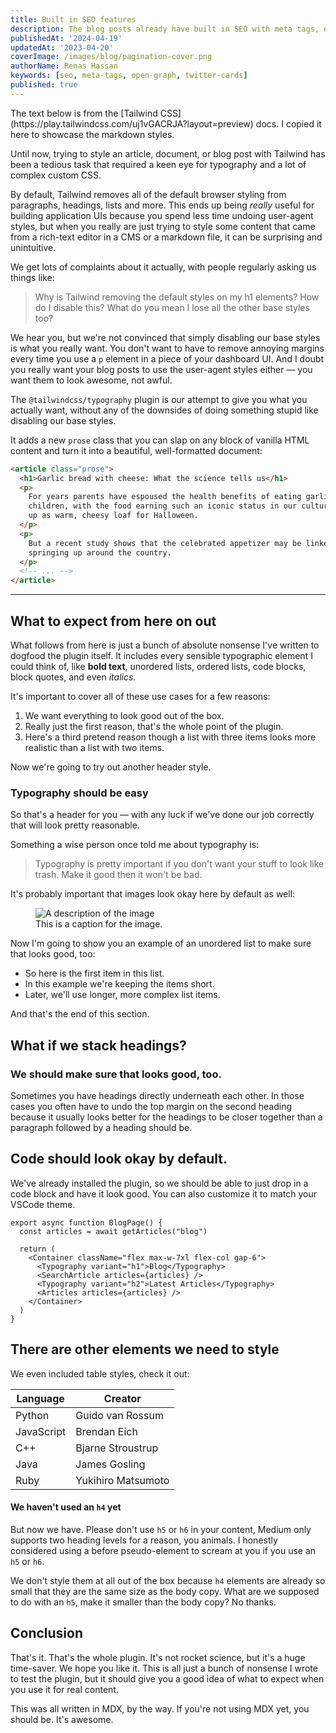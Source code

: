 ```yaml
---
title: Built in SEO features
description: The blog posts already have built in SEO with meta tags, open graph, and twitter cards.
publishedAt: '2024-04-19'
updatedAt: '2023-04-20'
coverImage: /images/blog/pagination-cover.png
authorName: Renas Hassan
keywords: [seo, meta-tags, open-graph, twitter-cards]
published: true
---
```


<div className="border text-center border-primary rounded-md border-l-4">
The text below is from the [Tailwind CSS](https://play.tailwindcss.com/uj1vGACRJA?layout=preview) docs. I copied it here to showcase the markdown styles.
</div>

<p className="lead">Until now, trying to style an article, document, or blog post with Tailwind has been a tedious task that required a keen eye for typography and a lot of complex custom CSS.</p>

By default, Tailwind removes all of the default browser styling from paragraphs, headings, lists and more. This ends up being *really* useful for building application UIs because you spend less time undoing user-agent styles, but when you really are just trying to style some content that came from a rich-text editor in a CMS or a markdown file, it can be surprising and unintuitive.

We get lots of complaints about it actually, with people regularly asking us things like:

> Why is Tailwind removing the default styles on my h1 elements? How do I disable this? What do you mean I lose all the other base styles too?

We hear you, but we're not convinced that simply disabling our base styles is what you really want. You don't want to have to remove annoying margins every time you use a ```p``` element in a piece of your dashboard UI. And I doubt you really want your blog posts to use the user-agent styles either — you want them to look awesome, not awful.

The ```@tailwindcss/typography``` plugin is our attempt to give you what you actually want, without any of the downsides of doing something stupid like disabling our base styles.

It adds a new ```prose``` class that you can slap on any block of vanilla HTML content and turn it into a beautiful, well-formatted document:

```html
<article class="prose">
  <h1>Garlic bread with cheese: What the science tells us</h1>
  <p>
    For years parents have espoused the health benefits of eating garlic bread with cheese to their
    children, with the food earning such an iconic status in our culture that kids will often dress
    up as warm, cheesy loaf for Halloween.
  </p>
  <p>
    But a recent study shows that the celebrated appetizer may be linked to a series of rabies cases
    springing up around the country.
  </p>
  <!-- ... -->
</article>
```

---

## What to expect from here on out

What follows from here is just a bunch of absolute nonsense I've written to dogfood the plugin itself. It includes every sensible typographic element I could think of, like **bold text**, unordered lists, ordered lists, code blocks, block quotes, and even *italics*.

It's important to cover all of these use cases for a few reasons:

1. We want everything to look good out of the box.
2. Really just the first reason, that's the whole point of the plugin.
3. Here's a third pretend reason though a list with three items looks more realistic than a list with two items.

Now we're going to try out another header style.

### Typography should be easy
So that's a header for you — with any luck if we've done our job correctly that will look pretty reasonable.

Something a wise person once told me about typography is:

> Typography is pretty important if you don't want your stuff to look like trash. Make it good then it won't be bad.

It's probably important that images look okay here by default as well:

<figure>
  <img src="/images/blog/cat-cover.png" alt="A description of the image" />
  <figcaption>This is a caption for the image.</figcaption>
</figure>

Now I'm going to show you an example of an unordered list to make sure that looks good, too:

- So here is the first item in this list.
- In this example we're keeping the items short.
- Later, we'll use longer, more complex list items.

And that's the end of this section.

## What if we stack headings?

### We should make sure that looks good, too.
Sometimes you have headings directly underneath each other. In those cases you often have to undo the top margin on the second heading because it usually looks better for the headings to be closer together than a paragraph followed by a heading should be.

## Code should look okay by default.
We've already installed the plugin, so we should be able to just drop in a code block and have it look good.
You can also customize it to match your VSCode theme.

```tsx title="src/features/pages/BlogPage/BlogPage.tsx"
export async function BlogPage() {
  const articles = await getArticles("blog")

  return (
    <Container className="flex max-w-7xl flex-col gap-6">
      <Typography variant="h1">Blog</Typography>
      <SearchArticle articles={articles} />
      <Typography variant="h2">Latest Articles</Typography>
      <Articles articles={articles} />
    </Container>
  )
}
```

## There are other elements we need to style
We even included table styles, check it out:


<table>
  <thead>
    <tr>
      <th style={{textAlign: "left"}}>Language</th>
      <th style={{textAlign: "left"}}>Creator</th>
    </tr>
  </thead>
  <tbody>
  <tr>
    <td>Python</td>
    <td>Guido van Rossum</td>
  </tr>
  <tr>
    <td>JavaScript</td>
    <td>Brendan Eich</td>
  </tr>
  <tr>
    <td>C++</td>
    <td>Bjarne Stroustrup</td>
  </tr>
  <tr>
    <td>Java</td>
    <td>James Gosling</td>
  </tr>
  <tr>
    <td>Ruby</td>
    <td>Yukihiro Matsumoto</td>
  </tr>
  </tbody>
</table>

#### We haven't used an ```h4``` yet
But now we have. Please don't use ```h5``` or ```h6``` in your content, Medium only supports two heading levels for a reason, you animals. I honestly considered using a before pseudo-element to scream at you if you use an ```h5``` or ```h6```.

We don't style them at all out of the box because ```h4``` elements are already so small that they are the same size as the body copy. What are we supposed to do with an ```h5```, make it smaller than the body copy? No thanks.

## Conclusion
That's it. That's the whole plugin. It's not rocket science, but it's a huge time-saver. We hope you like it.
This is all just a bunch of nonsense I wrote to test the plugin, but it should give you a good idea of what to expect when you use it for real content.

This was all written in MDX, by the way. If you're not using MDX yet, you should be. It's awesome.